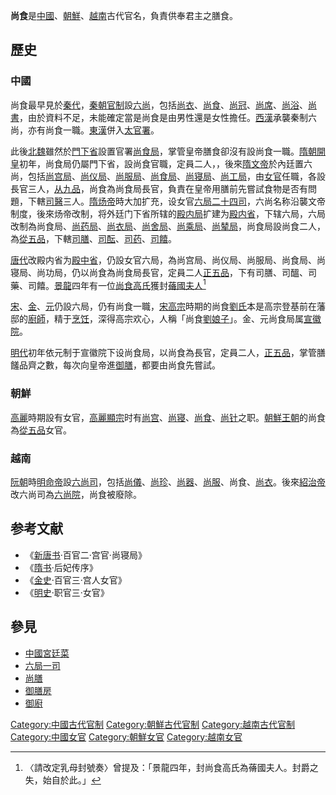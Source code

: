 {{Otheruses|尚食 (電視劇)|subject=東亞古代官職|other=同名電視劇}}
'''尚食'''是[[中國|中國]]、[[朝鮮_(地區)|朝鮮]]、[[越南|越南]]古代官名，負責供奉君主之膳食。
==歷史==
===中國===
尚食最早見於[[秦代|秦代]]，[[秦朝官制|秦朝官制]]設[[六尚|六尚]]，包括[[尚衣|尚衣]]、[[尚食|尚食]]、[[尚冠|尚冠]]、[[尚席|尚席]]、[[尚浴|尚浴]]、[[尚書|尚書]]，由於資料不足，未能確定當是尚食是由男性還是女性擔任。[[西漢|西漢]]承襲秦制六尚，亦有尚食一職。[[東漢|東漢]]併入[[太官署|太官署]]。

此後[[北魏|北魏]]雖然於[[門下省|門下省]]設置官署[[尚食局|尚食局]]，掌管皇帝膳食卻沒有設尚食一職。[[隋朝|隋朝]][[開皇|開皇]]初年，尚食局仍屬門下省，設尚食官職，定員二人，，後來[[隋文帝|隋文帝]]於內廷置六尚，包括[[尚宫局|尚宫局]]、[[尚仪局|尚仪局]]、[[尚服局|尚服局]]、[[尚食局|尚食局]]、[[尚寝局|尚寝局]]、[[尚工局|尚工局]]，由[[女官|女官]]任職，各設長官三人，[[从九品|从九品]]，尚食為尚食局長官，負責在皇帝用膳前先嘗試食物是否有問題，下轄[[司醫|司醫]]三人。[[隋炀帝|隋炀帝]]時大加扩充，设女官[[六局二十四司|六局二十四司]]，六尚名称沿襲文帝制度，後來炀帝改制，将外廷门下省所辖的[[殿内局|殿内局]]扩建为[[殿内省|殿内省]]，下辖六局，六局改制為尚食局、[[尚药局|尚药局]]、[[尚衣局|尚衣局]]、[[尚舍局|尚舍局]]、[[尚乘局|尚乘局]]、[[尚辇局|尚辇局]]，尚食局設尚食二人，為[[從五品|從五品]]，下轄[[司膳|司膳]]、[[司酝|司酝]]、[[司药|司药]]、[[司饎|司饎]]。

[[唐代|唐代]]改殿内省为[[殿中省|殿中省]]，仍設女官六局，為尚宫局、尚仪局、尚服局、尚食局、尚寝局、尚功局，仍以尚食為尚食局長官，定員二人[[正五品|正五品]]，下有司膳、司醞、司藥、司饎。[[景龍|景龍]]四年有一位[[高尚食|尚食高氏]]獲封[[蓨國夫人|蓨國夫人]]<ref>〈請改定乳母封號奏〉曾提及：「景龍四年，封尚食高氏為蓨國夫人。封爵之失，始自於此。」</ref>

[[宋|宋]]、[[金|金]]、[[元|元]]仍設六局，仍有尚食一職，[[宋高宗|宋高宗]]時期的尚食[[劉娘子_(尚食)|劉氏]]本是高宗登基前在藩邸的[[廚師|廚師]]，精于[[烹饪|烹饪]]，深得高宗欢心，人稱「尚食[[劉娘子|劉娘子]]」。金、元尚食局属[[宣徽院|宣徽院]]。

[[明代|明代]]初年依元制于宣徽院下设尚食局，以尚食為長官，定員二人，[[正五品|正五品]]，掌管膳饈品齊之數，每次向皇帝進[[御膳|御膳]]，都要由尚食先嘗試。
===朝鮮===
[[高麗|高麗]]時期設有女官，[[高麗顯宗|高麗顯宗]]时有[[尚宫|尚宫]]、[[尚寝|尚寝]]、[[尚食|尚食]]、[[尚针|尚针]]之职。[[朝鮮王朝|朝鮮王朝]]的尚食為[[從五品|從五品]]女官。
===越南===
[[阮朝|阮朝]]時[[明命帝|明命帝]]設[[六尚司|六尚司]]，包括[[尚儀|尚儀]]、[[尚珍|尚珍]]、[[尚器|尚器]]、[[尚服|尚服]]、尚食、[[尚衣|尚衣]]。後來[[紹治帝|紹治帝]]改六尚司為[[六尚院|六尚院]]，尚食被廢除。

==参考文献==
{{reflist}}
* 《[[新唐书|新唐书]]·百官二·宫官·尚寝局》
* 《[[隋书|隋书]]·后妃传序》
* 《[[金史|金史]]·百官三·宫人女官》
* 《[[明史|明史]]·职官三·女官》

==參見==
*[[中國宮廷菜|中國宮廷菜]]
*[[六局一司|六局一司]]
*[[尚膳|尚膳]]
*[[御膳房|御膳房]]
*[[御廚|御廚]]


{{明朝中央官制}}
[[Category:中國古代官制|Category:中國古代官制]]
[[Category:朝鮮古代官制|Category:朝鮮古代官制]]
[[Category:越南古代官制|Category:越南古代官制]]
[[Category:中國女官|Category:中國女官]]
[[Category:朝鮮女官|Category:朝鮮女官]]
[[Category:越南女官|Category:越南女官]]